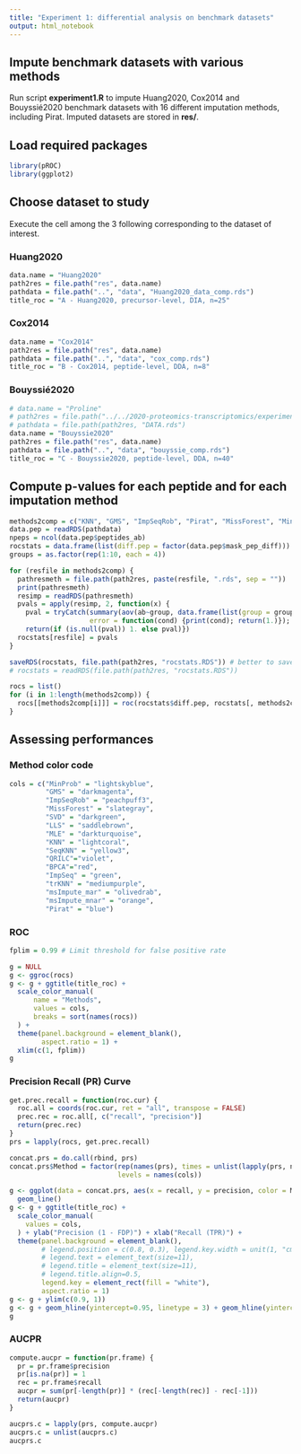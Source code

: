 ```yaml
---
title: "Experiment 1: differential analysis on benchmark datasets"
output: html_notebook
---
```



## Impute benchmark datasets with various methods

Run script **experiment1.R** to impute Huang2020, Cox2014 and Bouyssié2020 benchmark datasets with 16 different imputation methods, including Pirat. Imputed datasets are stored in **res/**.

## Load required packages

```r
library(pROC)
library(ggplot2)
```


## Choose dataset to study

Execute the cell among the 3 following corresponding to the dataset of interest.

### Huang2020

```r
data.name = "Huang2020"
path2res = file.path("res", data.name)
pathdata = file.path("..", "data", "Huang2020_data_comp.rds")
title_roc = "A - Huang2020, precursor-level, DIA, n=25"
```

### Cox2014

```r
data.name = "Cox2014"
path2res = file.path("res", data.name)
pathdata = file.path("..", "data", "cox_comp.rds")
title_roc = "B - Cox2014, peptide-level, DDA, n=8"
```


### Bouyssié2020

```r
# data.name = "Proline"
# path2res = file.path("../../2020-proteomics-transcriptomics/experiments/", data.name, "543210_w_shared")
# pathdata = file.path(path2res, "DATA.rds")
data.name = "Bouyssie2020"
path2res = file.path("res", data.name)
pathdata = file.path("..", "data", "bouyssie_comp.rds")
title_roc = "C - Bouyssie2020, peptide-level, DDA, n=40"
```

## Compute p-values for each peptide and for each imputation method

```r
methods2comp = c("KNN", "GMS", "ImpSeqRob", "Pirat", "MissForest", "MinProb", "QRILC", "SVD", "LLS", "trKNN", "SeqKNN", "ImpSeq", "BPCA", "MLE", "msImpute_mar", "msImpute_mnar")
data.pep = readRDS(pathdata)
npeps = ncol(data.pep$peptides_ab)
rocstats = data.frame(list(diff.pep = factor(data.pep$mask_pep_diff)))
groups = as.factor(rep(1:10, each = 4))

for (resfile in methods2comp) {
  pathresmeth = file.path(path2res, paste(resfile, ".rds", sep = ""))
  print(pathresmeth)
  resimp = readRDS(pathresmeth)
  pvals = apply(resimp, 2, function(x) {
    pval = tryCatch(summary(aov(ab~group, data.frame(list(group = groups, ab = x))))[[1]][1,5],
                    error = function(cond) {print(cond); return(1.)});
    return(if (is.null(pval)) 1. else pval)})
  rocstats[resfile] = pvals
}

saveRDS(rocstats, file.path(path2res, "rocstats.RDS")) # better to save as computation is a bit long
# rocstats = readRDS(file.path(path2res, "rocstats.RDS"))

rocs = list()
for (i in 1:length(methods2comp)) {
  rocs[[methods2comp[i]]] = roc(rocstats$diff.pep, rocstats[, methods2comp[i]])
}
```

## Assessing performances

### Method color code

```r
cols = c("MinProb" = "lightskyblue",
         "GMS" = "darkmagenta",
         "ImpSeqRob" = "peachpuff3",
         "MissForest" = "slategray",
         "SVD" = "darkgreen",
         "LLS" = "saddlebrown",
         "MLE" = "darkturquoise",
         "KNN" = "lightcoral",
         "SeqKNN" = "yellow3",
         "QRILC"="violet",
         "BPCA"="red", 
         "ImpSeq" = "green", 
         "trKNN" = "mediumpurple",
         "msImpute_mar" = "olivedrab",
         "msImpute_mnar" = "orange",
         "Pirat" = "blue")
```


### ROC

```r
fplim = 0.99 # Limit threshold for false positive rate

g = NULL
g <- ggroc(rocs)
g <- g + ggtitle(title_roc) +
  scale_color_manual(
      name = "Methods",
      values = cols,
      breaks = sort(names(rocs))
  ) +
  theme(panel.background = element_blank(),
        aspect.ratio = 1) + 
  xlim(c(1, fplim)) 
g
```

###  Precision Recall (PR) Curve

```r
get.prec.recall = function(roc.cur) {
  roc.all = coords(roc.cur, ret = "all", transpose = FALSE)
  prec.rec = roc.all[, c("recall", "precision")]
  return(prec.rec)
}
prs = lapply(rocs, get.prec.recall)

concat.prs = do.call(rbind, prs)
concat.prs$Method = factor(rep(names(prs), times = unlist(lapply(prs, nrow))),
                           levels = names(cols))

g <- ggplot(data = concat.prs, aes(x = recall, y = precision, color = Method)) +
  geom_line()
g <- g + ggtitle(title_roc) +
  scale_color_manual(
    values = cols,
  ) + ylab("Precision (1 - FDP)") + xlab("Recall (TPR)") +
  theme(panel.background = element_blank(),
        # legend.position = c(0.8, 0.3), legend.key.width = unit(1, "cm"), 
        # legend.text = element_text(size=11), 
        # legend.title = element_text(size=11),
        # legend.title.align=0.5,
        legend.key = element_rect(fill = "white"),
        aspect.ratio = 1)
g <- g + ylim(c(0.9, 1))
g <- g + geom_hline(yintercept=0.95, linetype = 3) + geom_hline(yintercept=0.99, linetype = 3)
g
```

### AUCPR

```r
compute.aucpr = function(pr.frame) {
  pr = pr.frame$precision
  pr[is.na(pr)] = 1
  rec = pr.frame$recall
  aucpr = sum(pr[-length(pr)] * (rec[-length(rec)] - rec[-1]))
  return(aucpr)
}

aucprs.c = lapply(prs, compute.aucpr)
aucprs.c = unlist(aucprs.c)
aucprs.c
```